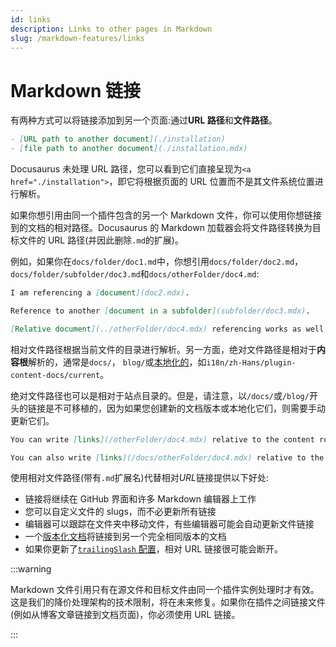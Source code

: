 ```yaml
---
id: links
description: Links to other pages in Markdown
slug: /markdown-features/links
---
```


# Markdown 链接

有两种方式可以将链接添加到另一个页面:通过**URL 路径**和**文件路径**。

```md
- [URL path to another document](./installation)
- [file path to another document](./installation.mdx)
```

Docusaurus 未处理 URL 路径，您可以看到它们直接呈现为`<a href="./installation">`，即它将根据页面的 URL 位置而不是其文件系统位置进行解析。

如果你想引用由同一个插件包含的另一个 Markdown 文件，你可以使用你想链接到的文档的相对路径。Docusaurus 的 Markdown 加载器会将文件路径转换为目标文件的 URL 路径(并因此删除`.md`的扩展)。

例如，如果你在`docs/folder/doc1.md`中，你想引用`docs/folder/doc2.md`， `docs/folder/subfolder/doc3.md`和`docs/otherFolder/doc4.md`:

```md title="docs/folder/doc1.md"
I am referencing a [document](doc2.mdx).

Reference to another [document in a subfolder](subfolder/doc3.mdx).

[Relative document](../otherFolder/doc4.mdx) referencing works as well.
```

相对文件路径根据当前文件的目录进行解析。另一方面，绝对文件路径是相对于**内容根**解析的，通常是`docs/`， `blog/`或[本地化的](../../i18n/i18n-tutorial.mdx)，如`i18n/zh-Hans/plugin-content-docs/current`。

绝对文件路径也可以是相对于站点目录的。但是，请注意，以`/docs/`或`/blog/`开头的链接是不可移植的，因为如果您创建新的文档版本或本地化它们，则需要手动更新它们。

```md
You can write [links](/otherFolder/doc4.mdx) relative to the content root (`/docs/`).

You can also write [links](/docs/otherFolder/doc4.mdx) relative to the site directory, but it's not recommended.
```

使用相对文件路径(带有`.md`扩展名)代替相对*URL*链接提供以下好处:

- 链接将继续在 GitHub 界面和许多 Markdown 编辑器上工作
- 您可以自定义文件的 slugs，而不必更新所有链接
- 编辑器可以跟踪在文件夹中移动文件，有些编辑器可能会自动更新文件链接
- 一个[版本化文档](../docs/versioning.mdx)将链接到另一个完全相同版本的文档
- 如果你更新了[`trailingSlash` 配置](../../api/docusaurus.config.js.mdx#trailingSlash)，相对 URL 链接很可能会断开。

:::warning

Markdown 文件引用只有在源文件和目标文件由同一个插件实例处理时才有效。这是我们的降价处理架构的技术限制，将在未来修复。如果你在插件之间链接文件(例如从博客文章链接到文档页面)，你必须使用 URL 链接。

:::
